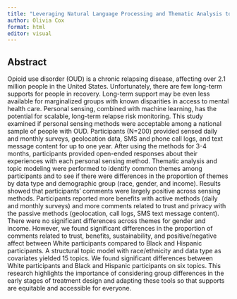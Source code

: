```yaml
---
title: "Leveraging Natural Language Processing and Thematic Analysis to Understand Personal Sensing Acceptability in Opioid Use Disorder Patients"
author: Olivia Cox
format: html
editor: visual
---
```


## Abstract

Opioid use disorder (OUD) is a chronic relapsing disease, affecting over 2.1 million people in the United States. Unfortunately, there are few long-term supports for people in recovery. Long-term support may be even less available for marginalized groups with known disparities in access to mental health care. Personal sensing, combined with machine learning, has the potential for scalable, long-term relapse risk monitoring. This study examined if personal sensing methods were acceptable among a national sample of people with OUD. Participants (N=200) provided sensed daily and monthly surveys, geolocation data, SMS and phone call logs, and text message content for up to one year. After using the methods for 3-4 months, participants provided open-ended responses about their experiences with each personal sensing method. Thematic analysis and topic modeling were performed to identify common themes among participants and to see if there were differences in the proportion of themes by data type and demographic group (race, gender, and income). Results showed that participants' comments were largely positive across sensing methods. Participants reported more benefits with active methods (daily and monthly surveys) and more comments related to trust and privacy with the passive methods (geolocation, call logs, SMS text message content). There were no significant differences across themes for gender and income. However, we found significant differences in the proportion of comments related to trust, benefits, sustainability, and positive/negative affect between White participants compared to Black and Hispanic participants. A structural topic model with race/ethnicity and data type as covariates yielded 15 topics. We found significant differences between White participants and Black and Hispanic participants on six topics. This research highlights the importance of considering group differences in the early stages of treatment design and adapting these tools so that supports are equitable and accessible for everyone.


